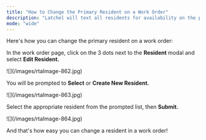 ```yaml
---
title: "How to Change the Primary Resident on a Work Order"
description: "Latchel will text all residents for availability on the property but uses the primary resident on a job so the vendor has access in case they require a conversation with the resident."
mode: "wide"
---
```


Here's how you can change the primary resident on a work order:

In the work order page, click on the 3 dots next to the **Resident** modal and select **Edit Resident.**

<Frame>
  ![](/images/rtaImage-862.jpg)
</Frame>

You will be prompted to **Select** or **Create New Resident.**

<Frame>
  ![](/images/rtaImage-863.jpg)
</Frame>

Select the appropriate resident from the prompted list, then **Submit.**

<Frame>
  ![](/images/rtaImage-864.jpg)
</Frame>

And that's how easy you can change a resident in a work order\!